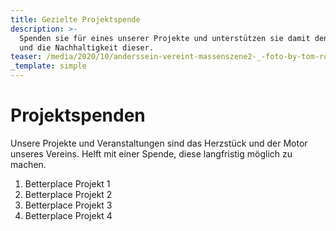 ```yaml
---
title: Gezielte Projektspende
description: >-
  Spenden sie für eines unserer Projekte und unterstützen sie damit den Aufbau
  und die Nachhaltigkeit dieser.
teaser: /media/2020/10/anderssein-vereint-massenszene2-_-foto-by-tom-roeler.jpg
_template: simple
---
```


# Projektspenden

Unsere Projekte und Veranstaltungen sind das Herzstück und der Motor unseres Vereins. Helft mit einer Spende, diese langfristig möglich zu machen.

1. Betterplace Projekt 1
2. Betterplace Projekt 2
3. Betterplace Projekt 3
4. Betterplace Projekt 4
